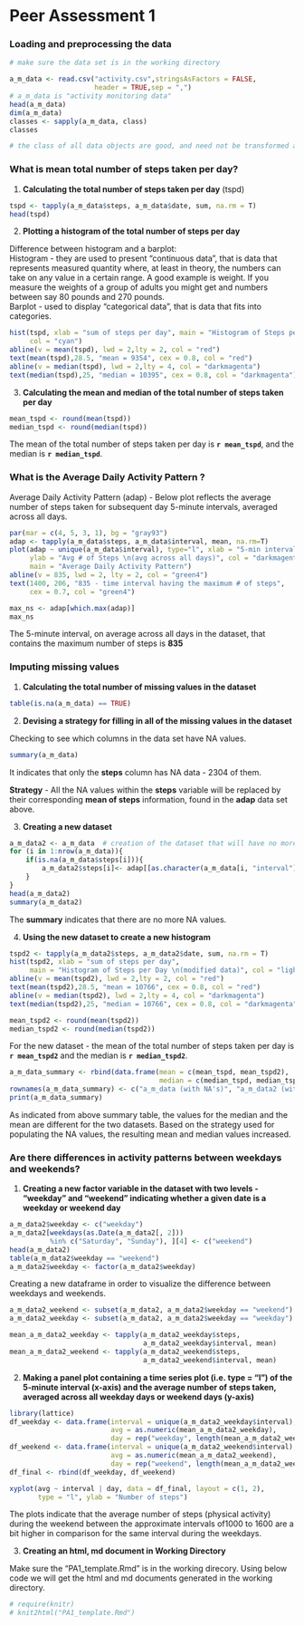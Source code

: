 **Peer Assessment 1**  
=====================


### **Loading and preprocessing the data**  

```r
# make sure the data set is in the working directory

a_m_data <- read.csv("activity.csv",stringsAsFactors = FALSE, 
                     header = TRUE,sep = ",") 
# a_m_data is "activity monitoring data"
head(a_m_data)
dim(a_m_data)
classes <- sapply(a_m_data, class)
classes

# the class of all data objects are good, and need not be transformed at this point

```


### **What is mean total number of steps taken per day?**  

1. **Calculating the total number of steps taken per day** (tspd)  

```r
tspd <- tapply(a_m_data$steps, a_m_data$date, sum, na.rm = T)
head(tspd)
```

2. **Plotting a histogram of the total number of steps per day**  

Difference between histogram and a barplot:  
Histogram - they are used to present "continuous data", that is data that represents measured quantity where, at least in theory, the numbers can take on any value in a certain range. A good example is weight. If you measure the weights of a group of adults you might get and numbers between say 80 pounds and 270 pounds.    
Barplot - used to display "categorical data", that is data that fits into categories.  

```r
hist(tspd, xlab = "sum of steps per day", main = "Histogram of Steps per Day",
     col = "cyan")
abline(v = mean(tspd), lwd = 2,lty = 2, col = "red")
text(mean(tspd),28.5, "mean = 9354", cex = 0.8, col = "red")
abline(v = median(tspd), lwd = 2,lty = 4, col = "darkmagenta")
text(median(tspd),25, "median = 10395", cex = 0.8, col = "darkmagenta")
```

3. **Calculating the mean and median of the total number of steps taken per day**  

```r
mean_tspd <- round(mean(tspd))
median_tspd <- round(median(tspd))
```

The mean of the total number of steps taken per day is **`r mean_tspd`**, and the median is **`r median_tspd`**.

### **What is the Average Daily Activity Pattern ?**  

Average Daily Activity Pattern (adap) - Below plot reflects the average number of steps taken for subsequent day 5-minute intervals, averaged across all days.  

```r
par(mar = c(4, 5, 3, 1), bg = "gray93")
adap <- tapply(a_m_data$steps, a_m_data$interval, mean, na.rm=T)
plot(adap ~ unique(a_m_data$interval), type="l", xlab = "5-min interval",
     ylab = "Avg # of Steps \n(avg across all days)", col = "darkmagenta",
     main = "Average Daily Activity Pattern")
abline(v = 835, lwd = 2, lty = 2, col = "green4")
text(1400, 206, "835 - time interval having the maximum # of steps", 
     cex = 0.7, col = "green4")
```

```r
max_ns <- adap[which.max(adap)]
max_ns

```
The 5-minute interval, on average across all days in the dataset, that contains the maximum number of steps is **835**  

### **Imputing missing values**  

1. **Calculating the total number of missing values in the dataset**   

```r
table(is.na(a_m_data) == TRUE)
```

2. **Devising a strategy for filling in all of the missing values in the dataset**    

Checking to see which columns in the data set have NA values.  
```r
summary(a_m_data)
```

It indicates that only the **steps** column has NA data - 2304 of them.  

**Strategy** - All the NA values within the **steps** variable will be replaced by their corresponding **mean of steps** information, found in the **adap** data set above.  

3. **Creating a new dataset**  

```r
a_m_data2 <- a_m_data  # creation of the dataset that will have no more NAs
for (i in 1:nrow(a_m_data)){
    if(is.na(a_m_data$steps[i])){
        a_m_data2$steps[i]<- adap[[as.character(a_m_data[i, "interval"])]]
    }
}
head(a_m_data2)
summary(a_m_data2)
```

The **summary** indicates that there are no more NA values.  

4. **Using the new dataset to create a new histogram**  

```r

tspd2 <- tapply(a_m_data2$steps, a_m_data2$date, sum, na.rm = T)
hist(tspd2, xlab = "sum of steps per day", 
     main = "Histogram of Steps per Day \n(modified data)", col = "lightcyan")
abline(v = mean(tspd2), lwd = 2,lty = 2, col = "red")
text(mean(tspd2),28.5, "mean = 10766", cex = 0.8, col = "red")
abline(v = median(tspd2), lwd = 2,lty = 4, col = "darkmagenta")
text(median(tspd2),25, "median = 10766", cex = 0.8, col = "darkmagenta")

```

```r
mean_tspd2 <- round(mean(tspd2))
median_tspd2 <- round(median(tspd2))
```

For the new dataset - the mean of the total number of steps taken per day is **`r mean_tspd2`** and the median is **`r median_tspd2`**.  

```r
a_m_data_summary <- rbind(data.frame(mean = c(mean_tspd, mean_tspd2), 
                                     median = c(median_tspd, median_tspd2)))
rownames(a_m_data_summary) <- c("a_m_data (with NA's)", "a_m_data2 (without NA's)")
print(a_m_data_summary)

```

As indicated from above summary table, the values for the median and the mean are different for the two datasets. Based on the strategy used for populating the NA values, the resulting mean and median values increased.  

### **Are there differences in activity patterns between weekdays and weekends?**  

1. **Creating a new factor variable in the dataset with two levels - "weekday" and "weekend" indicating whether a given date is a weekday or weekend day**  

```r
a_m_data2$weekday <- c("weekday")
a_m_data2[weekdays(as.Date(a_m_data2[, 2])) 
          %in% c("Saturday", "Sunday"), ][4] <- c("weekend")
head(a_m_data2)
table(a_m_data2$weekday == "weekend")
a_m_data2$weekday <- factor(a_m_data2$weekday)
```

Creating a new dataframe in order to visualize the difference between weekdays and weekends.  

```r
a_m_data2_weekend <- subset(a_m_data2, a_m_data2$weekday == "weekend")
a_m_data2_weekday <- subset(a_m_data2, a_m_data2$weekday == "weekday")

mean_a_m_data2_weekday <- tapply(a_m_data2_weekday$steps, 
                                 a_m_data2_weekday$interval, mean)
mean_a_m_data2_weekend <- tapply(a_m_data2_weekend$steps, 
                                 a_m_data2_weekend$interval, mean)

```

2. **Making a panel plot containing a time series plot (i.e. type = "l") of the 5-minute interval (x-axis) and the average number of steps taken, averaged across all weekday days or weekend days (y-axis)**  

```r
library(lattice)
df_weekday <- data.frame(interval = unique(a_m_data2_weekday$interval), 
                         avg = as.numeric(mean_a_m_data2_weekday), 
                         day = rep("weekday", length(mean_a_m_data2_weekday)))
df_weekend <- data.frame(interval = unique(a_m_data2_weekend$interval), 
                         avg = as.numeric(mean_a_m_data2_weekend), 
                         day = rep("weekend", length(mean_a_m_data2_weekend)))
df_final <- rbind(df_weekday, df_weekend)

xyplot(avg ~ interval | day, data = df_final, layout = c(1, 2), 
       type = "l", ylab = "Number of steps")
```

The plots indicate that the average number of steps (physical activity) during the weekend between the approximate intervals of1000 to 1600 are a bit higher in comparison for the same interval during the weekdays.  

3. **Creating an html, md document in Working Directory**  

Make sure the "PA1_template.Rmd" is in the working direcory. Using below code we will get the html and md documents generated in the working directory.  

```r
# require(knitr)   
# knit2html("PA1_template.Rmd") 
```


